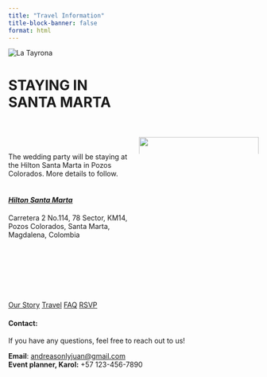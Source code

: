 ```yaml
---
title: "Travel Information"
title-block-banner: false
format: html
---
```


![](images/tayrona.jpg "La Tayrona"){#home .full-width-image}

# STAYING IN <br> SANTA MARTA{.splash-title}

#

<div class="bleed-section bg-party">

::: columns

::: {.column width="50%"}

<br> 

<div class="story">

The wedding party will be staying at the Hilton Santa Marta in Pozos Colorados. More details to follow.

</div>

#### <br><span class="highlight-heading">*[Hilton Santa Marta](https://www.hilton.com/en/hotels/smrcnhh-hilton-santa-marta/)*</span> {.no-anchor .no-margin-top}

<div class="dates">

Carretera 2 No.114, 78 Sector, KM14, <br> 
Pozos Colorados, Santa Marta, <br>
Magdalena, Colombia

</div>
:::
::: {.column width="50%"}

::: {.columns}

::: {.column width="100%"}

![](images/hilton-exterior.jpg
){width=100%}


:::

:::
:::
:::


<br>
<br>

</div> 




:::{.text-center}
<br>
<br>

[Our Story](story.html){.theme-button} 
<!-- [Schedule](story.html){.theme-button}  -->
[Travel](story.html){.theme-button}
[FAQ](faq.html){.theme-button}
[RSVP](https://pp.events/aaNmELQb){.theme-button target="_blank"} 


#### Contact:

If you have any questions, feel free to reach out to us!

**Email**: [andreasonlyjuan@gmail.com](mailto:andreasonlyjuan@gmail.com) <BR>
**Event planner, Karol:** +57 123-456-7890

:::


    